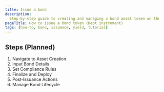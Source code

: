 ```yaml
---
title: Issue a bond
description:
  Step-by-step guide to creating and managing a bond asset token on the platform
pageTitle: How to issue a bond token (Debt instrument)
tags: [how-to, bond, issuance, yield, tutorial]
---
```


## Steps (Planned)

1. Navigate to Asset Creation
2. Input Bond Details
3. Set Compliance Rules
4. Finalize and Deploy
5. Post-Issuance Actions
6. Manage Bond Lifecycle
